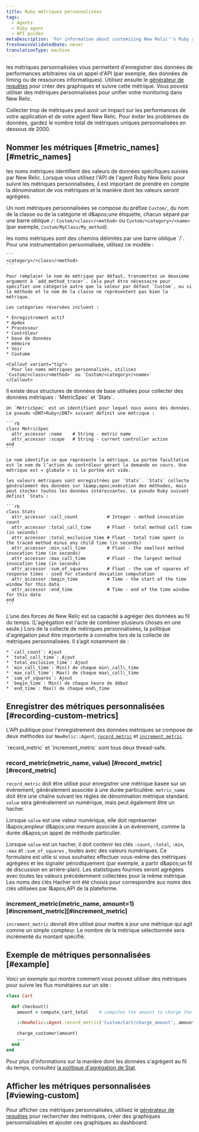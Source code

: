 ```yaml
---
title: Ruby métriques personnalisées
tags:
  - Agents
  - Ruby agent
  - API guides
metaDescription: 'For information about customizing New Relic''s Ruby agent API to collect additional metrics, start here.'
freshnessValidatedDate: never
translationType: machine
---
```


les métriques personnalisées vous permettent d'enregistrer des données de performances arbitraires via un appel d'API (par exemple, des données de timing ou de ressources informatiques). Utilisez ensuite le [générateur de requêtes](/docs/query-your-data/explore-query-data/query-builder/introduction-query-builder) pour créer des graphiques et suivre cette métrique. Vous pouvez utiliser des métriques personnalisées pour unifier votre monitoring dans New Relic.

<Callout variant="caution">
  Collecter trop de métriques peut avoir un impact sur les performances de votre application et de votre agent New Relic. Pour éviter les problèmes de données, gardez le nombre total de métriques uniques personnalisées en dessous de 2000.
</Callout>

## Nommer les métriques [#metric\_names][#metric_names]

les noms métriques identifient des valeurs de données spécifiques suivies par New Relic. Lorsque vous utilisez l'API de l'agent Ruby New Relic pour suivre les métriques personnalisées, il est important de prendre en compte la dénomination de vos métriques et la manière dont les valeurs seront agrégées.

Un nom métriques personnalisées se compose du préfixe `Custom/`, du nom de la classe ou de la catégorie et d&amp;apos;une étiquette, chacun séparé par une barre oblique `/`: `Custom/<class>/<method>` ou `Custom/<category>/<name>` (par exemple, `Custom/MyClass/My_method`).

<CollapserGroup>
  <Collapser id="metric_names" title="noms et chemins métriques">
    les noms métriques sont des chemins délimités par une barre oblique `/`. Pour une instrumentation personnalisée, utilisez ce modèle :

    ```
    <category>/<class>/<method>
    ```

    Pour remplacer le nom de métrique par défaut, transmettez un deuxième argument à `add_method_tracer`. Cela peut être nécessaire pour spécifier une catégorie autre que la valeur par défaut `Custom`, ou si la méthode et le nom de la classe ne représentent pas bien la métrique.

    Les catégories réservées incluent :

    * Enregistrement actif
    * Apdex
    * Processeur
    * Contrôleur
    * base de données
    * mémoire
    * Voir
    * Coutume

    <Callout variant="tip">
      Pour les noms métriques personnalisés, utilisez `Custom/<class>/<method>` ou `Custom/<category>/<name>`
    </Callout>
  </Collapser>

  <Collapser id="metrics_and_stats" title="Métriques et statistiques dans l'agent Ruby">
    Il existe deux structures de données de base utilisées pour collecter des données métriques : `MetricSpec` et `Stats`.

    Un `MetricSpec` est un identifiant pour lequel nous avons des données. Le pseudo <DNT>Ruby</DNT> suivant définit une métrique :

    ```rb
    class MetricSpec
      attr_accessor :name    # String - metric name
      attr_accessor :scope   # String - current controller action
    end
    ```

    Le nom identifie ce que représente la métrique. La portée facultative est le nom de l’action du contrôleur gérant la demande en cours. Une métrique est « globale » si la portée est vide.

    les valeurs métriques sont enregistrées par `Stats`. `Stats` collecte généralement des données sur l&amp;apos;exécution des méthodes, mais peut stocker toutes les données intéressantes. Le pseudo Ruby suivant définit `Stats`:

    ```rb
    class Stats
      attr_accessor :call_count           # Integer - method invocation count
      attr_accessor :total_call_time      # Float - total method call time (in seconds)
      attr_accessor :total_exclusive_time # Float - total time spent in the traced method minus any child time (in seconds)
      attr_accessor :min_call_time        # Float - the smallest method invocation time (in seconds)
      attr_accessor :max_call_time        # Float - the largest method invocation time (in seconds)
      attr_accessor :sum_of_squares       # Float - the sum of squares of response times - used for standard deviation computation
      attr_accessor :begin_time           # Time - the start of the time window for this data
      attr_accessor :end_time             # Time - end of the time window for this data
    end
    ```
  </Collapser>

  <Collapser id="stat_policy" title="Politique d'agrégation des statistiques">
    L’une des forces de New Relic est sa capacité à agréger des données au fil du temps. (L'agrégation est l'acte de combiner plusieurs choses en une seule.) Lors de la collecte de métriques personnalisées, la politique d'agrégation peut être importante à connaître lors de la collecte de métriques personnalisées. Il s’agit notamment de :

    * `call_count`: Ajout
    * `total_call_time`: Ajout
    * `total_exclusive_time`: Ajout
    * `min_call_time`: Min() de chaque min\_call\_time
    * `max_call_time`: Max() de chaque max\_call\_time
    * `sum_of_squares`: Ajout
    * `begin_time`: Min() de chaque heure de début
    * `end_time`: Max() de chaque end\_time
  </Collapser>
</CollapserGroup>

## Enregistrer des métriques personnalisées [#recording-custom-metrics]

L'API publique pour l'enregistrement des données métriques se compose de deux méthodes sur `NewRelic::Agent`, [`record_metric`](#record_metric) et [`increment_metric`](#increment_metric).

<Callout variant="tip">
  `record_metric` et `increment_metric` sont tous deux thread-safe.
</Callout>

### record\_metric(metric\_name, value) [#record\_metric][#record_metric]

`record_metric` doit être utilisé pour enregistrer une métrique basée sur un événement, généralement associée à une durée particulière. `metric_name` doit être une chaîne suivant les règles de dénomination métrique standard. `value` sera généralement un numérique, mais peut également être un hacher.

Lorsque `value` est une valeur numérique, elle doit représenter l&amp;apos;ampleur d&amp;apos;une mesure associée à un événement, comme la durée d&amp;apos;un appel de méthode particulier.

Lorsque `value` est un hacher, il doit contenir les clés `:count`, `:total`, `:min`, `:max` et `:sum_of_squares` , toutes avec des valeurs numériques. Ce formulaire est utile si vous souhaitez effectuer vous-même des métriques agrégées et les signaler périodiquement (par exemple, à partir d&amp;apos;un fil de discussion en arrière-plan). Les statistiques fournies seront agrégées avec toutes les valeurs précédemment collectées pour la même métrique. Les noms des clés Hacher ont été choisis pour correspondre aux noms des clés utilisées par l&amp;apos;API de la plateforme.

### increment\_metric(metric\_name, amount=1) [#increment\_metric][#increment_metric]

`increment_metric` devrait être utilisé pour mettre à jour une métrique qui agit comme un simple compteur. Le nombre de la métrique sélectionnée sera incrémenté du montant spécifié.

## Exemple de métriques personnalisées [#example]

Voici un exemple qui montre comment vous pouvez utiliser des métriques pour suivre les flux monétaires sur un site :

```rb
class Cart

  def checkout()
    amount = compute_cart_total    # computes the amount to charge the customer

    ::NewRelic::Agent.record_metric('Custom/Cart/charge_amount', amount)

    charge_customer(amount)
    ...
  end
end
```

Pour plus d'informations sur la manière dont les données s'agrègent au fil du temps, consultez [la politique d'agrégation de Stat](/docs/ruby/ruby-custom-metric-naming#stat_policy).

## Afficher les métriques personnalisées [#viewing-custom]

Pour afficher ces métriques personnalisées, utilisez le [générateur de requêtes](/docs/query-your-data/explore-query-data/query-builder/introduction-query-builder) pour rechercher des métriques, créer des graphiques personnalisables et ajouter ces graphiques au dashboard.